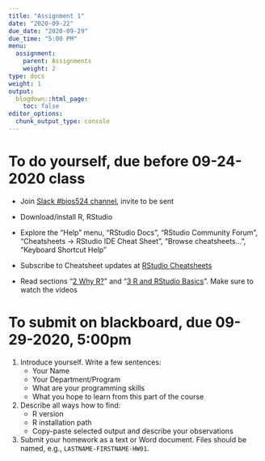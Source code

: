 ```yaml
---
title: "Assignment 1"
date: "2020-09-22"
due_date: "2020-09-29"
due_time: "5:00 PM"
menu:
  assignment:
    parent: Assignments
    weight: 2
type: docs
weight: 1
output:
  blogdown::html_page:
    toc: false
editor_options: 
  chunk_output_type: console
---
```


# To do yourself, due before 09-24-2020 class

- Join [Slack #bios524 channel](https://dozmorovlab.slack.com/archives/C01AZANCZR9), invite to be sent

- Download/install R, RStudio

- Explore the "Help" menu, "RStudio Docs", "RStudio Community Forum", "Cheatsheets -> RStudio IDE Cheat Sheet", "Browse cheatsheets...", "Keyboard Shortcut Help"

- Subscribe to Cheatsheet updates at [RStudio Cheatsheets](https://rstudio.com/resources/cheatsheets/)

- Read sections "[2 Why R?](https://ismayc.github.io/rbasics-book/2-whyR.html)" and "[3 R and RStudio Basics](https://ismayc.github.io/rbasics-book/3-rstudiobasics.html)". Make sure to watch the videos


# To submit on blackboard, due 09-29-2020, 5:00pm

1) Introduce yourself. Write a few sentences:
    - Your Name
    - Your Department/Program
    - What are your programming skills
    - What you hope to learn from this part of the course

2) Describe all ways how to find:
    - R version
    - R installation path
    - Copy-paste selected output and describe your observations

3) Submit your homework as a text or Word document. Files should be named, e.g., `LASTNAME-FIRSTNAME-HW01`.
